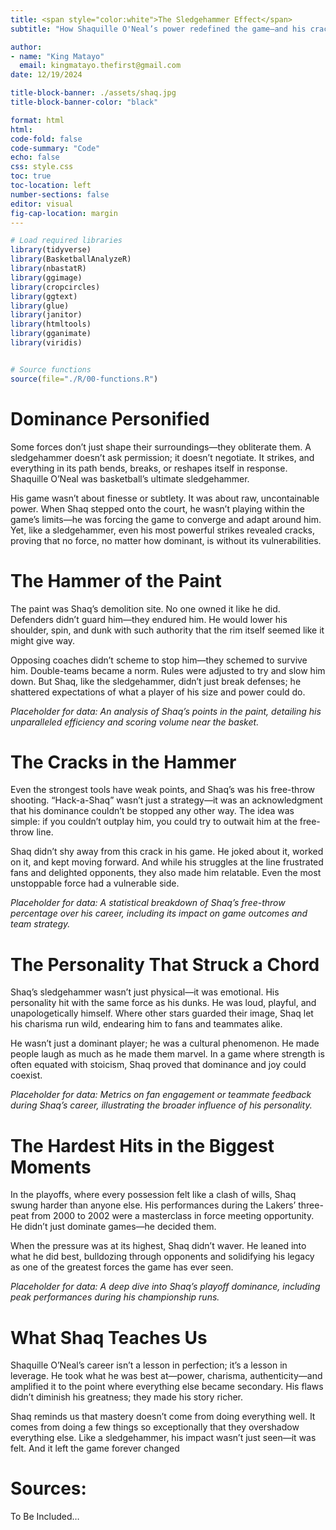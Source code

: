 ```yaml
---
title: <span style="color:white">The Sledgehammer Effect</span>
subtitle: "How Shaquille O'Neal’s power redefined the game—and his cracks made him human"

author: 
- name: "King Matayo"
  email: kingmatayo.thefirst@gmail.com
date: 12/19/2024

title-block-banner: ./assets/shaq.jpg
title-block-banner-color: "black"

format: html
html:
code-fold: false
code-summary: "Code"
echo: false
css: style.css
toc: true
toc-location: left
number-sections: false
editor: visual
fig-cap-location: margin
---
```


```r

# Load required libraries
library(tidyverse)
library(BasketballAnalyzeR)
library(nbastatR)
library(ggimage)
library(cropcircles)
library(ggtext)
library(glue)
library(janitor)
library(htmltools)
library(gganimate)
library(viridis)


# Source functions
source(file="./R/00-functions.R")

```

# Dominance Personified

Some forces don’t just shape their surroundings—they obliterate them. A sledgehammer doesn’t ask permission; it doesn’t negotiate. It strikes, and everything in its path bends, breaks, or reshapes itself in response. Shaquille O’Neal was basketball’s ultimate sledgehammer.

His game wasn’t about finesse or subtlety. It was about raw, uncontainable power. When Shaq stepped onto the court, he wasn’t playing within the game’s limits—he was forcing the game to converge and adapt around him. Yet, like a sledgehammer, even his most powerful strikes revealed cracks, proving that no force, no matter how dominant, is without its vulnerabilities.

# The Hammer of the Paint

The paint was Shaq’s demolition site. No one owned it like he did. Defenders didn’t guard him—they endured him. He would lower his shoulder, spin, and dunk with such authority that the rim itself seemed like it might give way.

Opposing coaches didn’t scheme to stop him—they schemed to survive him. Double-teams became a norm. Rules were adjusted to try and slow him down. But Shaq, like the sledgehammer, didn’t just break defenses; he shattered expectations of what a player of his size and power could do.

*Placeholder for data: An analysis of Shaq’s points in the paint, detailing his unparalleled efficiency and scoring volume near the basket.*

# The Cracks in the Hammer

Even the strongest tools have weak points, and Shaq’s was his free-throw shooting. "Hack-a-Shaq" wasn’t just a strategy—it was an acknowledgment that his dominance couldn’t be stopped any other way. The idea was simple: if you couldn’t outplay him, you could try to outwait him at the free-throw line.

Shaq didn’t shy away from this crack in his game. He joked about it, worked on it, and kept moving forward. And while his struggles at the line frustrated fans and delighted opponents, they also made him relatable. Even the most unstoppable force had a vulnerable side.

*Placeholder for data: A statistical breakdown of Shaq’s free-throw percentage over his career, including its impact on game outcomes and team strategy.*

# The Personality That Struck a Chord

Shaq’s sledgehammer wasn’t just physical—it was emotional. His personality hit with the same force as his dunks. He was loud, playful, and unapologetically himself. Where other stars guarded their image, Shaq let his charisma run wild, endearing him to fans and teammates alike.

He wasn’t just a dominant player; he was a cultural phenomenon. He made people laugh as much as he made them marvel. In a game where strength is often equated with stoicism, Shaq proved that dominance and joy could coexist.

*Placeholder for data: Metrics on fan engagement or teammate feedback during Shaq’s career, illustrating the broader influence of his personality.*

# The Hardest Hits in the Biggest Moments

In the playoffs, where every possession felt like a clash of wills, Shaq swung harder than anyone else. His performances during the Lakers’ three-peat from 2000 to 2002 were a masterclass in force meeting opportunity. He didn’t just dominate games—he decided them.

When the pressure was at its highest, Shaq didn’t waver. He leaned into what he did best, bulldozing through opponents and solidifying his legacy as one of the greatest forces the game has ever seen.

*Placeholder for data: A deep dive into Shaq’s playoff dominance, including peak performances during his championship runs.*

# What Shaq Teaches Us

Shaquille O’Neal’s career isn’t a lesson in perfection; it’s a lesson in leverage. He took what he was best at—power, charisma, authenticity—and amplified it to the point where everything else became secondary. His flaws didn’t diminish his greatness; they made his story richer.

Shaq reminds us that mastery doesn’t come from doing everything well. It comes from doing a few things so exceptionally that they overshadow everything else. Like a sledgehammer, his impact wasn’t just seen—it was felt. And it left the game forever changed

# Sources:

To Be Included...
